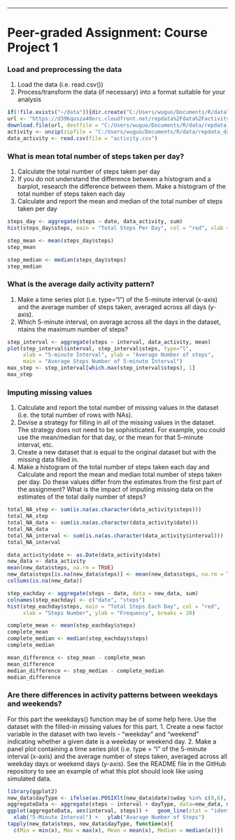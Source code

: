 ---

Peer-graded Assignment: Course Project 1
==========================================

### Load and preprocessing the data

 1. Load the data (i.e. read.csv())
 2. Process/transform the data (if necessary) into a format suitable for your analysis

```{r, echo = TRUE}

if(!file.exists("~/data")){dir.create("C:/Users/wuguo/Documents/R/data")}
url <- "https://d396qusza40orc.cloudfront.net/repdata%2Fdata%2Factivity.zip"
download.file(url, destfile = "C:/Users/wuguo/Documents/R/data/repdata_data_activity.zip", mode="wb")
activity <- unzip(zipfile = "C:/Users/wuguo/Documents/R/data/repdata_data_activity.zip")
data_activity <- read.csv(file = "activity.csv")
```
### What is mean total number of steps taken per day?

  1. Calculate the total number of steps taken per day
  2. If you do not understand the difference between a histogram and a barplot, research the difference between them. Make a histogram of the total number of steps taken each day
  3. Calculate and report the mean and median of the total number of steps taken per day

```{r, echo = TRUE}
steps_day <- aggregate(steps ~ date, data_activity, sum)
hist(steps_day$steps, main = "Total Steps Per Day", col = "red", xlab = "Number of Steps", ylab = "Frequency")

step_mean <- mean(steps_day$steps)
step_mean

step_median <- median(steps_day$steps)
step_median
```

### What is the average daily activity pattern?
1. Make a time series plot (i.e. type="l") of the 5-minute interval (x-axis) and the average number of steps taken, averaged across all days (y-axis).
2. Which 5-minute interval, on average across all the days in the dataset, ntains the maximum number of steps?

```{r, echo = TRUE}
step_interval <- aggregate(steps ~ interval, data_activity, mean)
plot(step_interval$interval, step_interval$steps, type="l", 
     xlab = "5-minute Interval", ylab = "Average Number of steps", 
     main = "Average Steps Number of 5-minute Interval")
max_step <- step_interval[which.max(step_interval$steps), 1]
max_step
```

### Imputing missing values
1. Calculate and report the total number of missing values in the dataset (i.e. the total number of rows with NAs).
2. Devise a strategy for filling in all of the missing values in the dataset. The strategy does not need to be sophisticated. For example, you could use the mean/median for that day, or the mean for that 5-minute interval, etc.
3. Create a new dataset that is equal to the original dataset but with the missing data filled in.
4. Make a histogram of the total number of steps taken each day and Calculate and report the mean and median total number of steps taken per day. Do these values differ from the estimates from the first part of the assignment? What is the impact of imputing missing data on the estimates of the total daily number of steps?

```{r, echo = TRUE}
total_NA_step <- sum(is.na(as.character(data_activity$steps)))
total_NA_step
total_NA_data <- sum(is.na(as.character(data_activity$date)))
total_NA_data
total_NA_interval <- sum(is.na(as.character(data_activity$interval)))
total_NA_interval

data_activity$date <- as.Date(data_activity$date)
new_data <- data_activity
mean(new_data$steps, na.rm = TRUE)
new_data$steps[is.na(new_data$steps)] <- mean(new_data$steps, na.rm = TRUE)
colSums(is.na(new_data))

step_eachday <- aggregate(steps ~ date, data = new_data, sum)
colnames(step_eachday) <- c("date", "steps")
hist(step_eachday$steps, main = "Total Steps Each Day", col = "red", 
     xlab = "Steps Number", ylab = "Frequency", breaks = 20)

complete_mean <- mean(step_eachday$steps)
complete_mean
complete_median <- median(step_eachday$steps)
complete_median

mean_difference <- step_mean - complete_mean
mean_difference
median_difference <- step_median - complete_median
median_difference
```

### Are there differences in activity patterns between weekdays and weekends? 
For this part the weekdays() function may be of some help here. Use the dataset with the filled-in missing values for this part.
1. Create a new factor variable in the dataset with two levels - "weekday" and "weekend" indicating whether a given date is a weekday or weekend day.
2. Make a panel plot containing a time series plot (i.e. type = "l" of the 5-minute interval (x-axis) and the average number of steps taken, averaged across all weekday days or weekend days (y-axis). See the README file in the GitHub repository to see an example of what this plot should look like using simulated data.

```{r, echo = TRUE}
library(ggplot2)
new_data$dayType <- ifelse(as.POSIXlt(new_data$date)$wday %in% c(0,6), "weekends","weekdays")
aggregateData <- aggregate(steps ~ interval + dayType, data=new_data, mean)
ggplot(aggregateData, aes(interval, steps)) +   geom_line(stat = "identity", aes(color = dayType)) +   facet_grid(dayType ~ .) +
  xlab("5-Minute Interval") +   ylab("Avarage Number of Steps") 
tapply(new_data$steps, new_data$dayType, function(x){
  c(Min = min(x), Max = max(x), Mean = mean(x), Median = median(x))})
```



